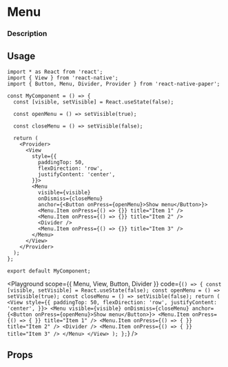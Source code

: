 
# Menu

### Description

## Usage

```tsx
import * as React from 'react';
import { View } from 'react-native';
import { Button, Menu, Divider, Provider } from 'react-native-paper';

const MyComponent = () => {
  const [visible, setVisible] = React.useState(false);

  const openMenu = () => setVisible(true);

  const closeMenu = () => setVisible(false);

  return (
    <Provider>
      <View
        style={{
          paddingTop: 50,
          flexDirection: 'row',
          justifyContent: 'center',
        }}>
        <Menu
          visible={visible}
          onDismiss={closeMenu}
          anchor={<Button onPress={openMenu}>Show menu</Button>}>
          <Menu.Item onPress={() => {}} title="Item 1" />
          <Menu.Item onPress={() => {}} title="Item 2" />
          <Divider />
          <Menu.Item onPress={() => {}} title="Item 3" />
        </Menu>
      </View>
    </Provider>
  );
};

export default MyComponent;
```

<Playground
  scope={{ Menu, View, Button, Divider }}
  code={`
() => {
  const [visible, setVisible] = React.useState(false);
  const openMenu = () => setVisible(true);
  const closeMenu = () => setVisible(false);
  return (
    <View
      style={{
        paddingTop: 50,
        flexDirection: 'row',
        justifyContent: 'center',
      }}>
      <Menu
        visible={visible}
        onDismiss={closeMenu}
        anchor={<Button onPress={openMenu}>Show menu</Button>}>
        <Menu.Item onPress={() => { }} title="Item 1" />
        <Menu.Item onPress={() => { }} title="Item 2" />
        <Divider />
        <Menu.Item onPress={() => { }} title="Item 3" />
      </Menu>
    </View>
  );
};
`}
/>

## Props